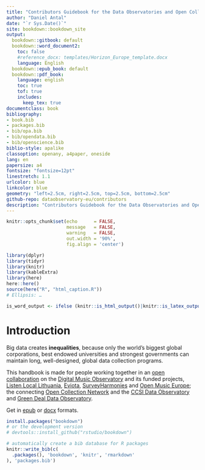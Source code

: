 ```yaml
--- 
title: "Contributors Guidebook for the Data Observatories and Open Collections"
author: "Daniel Antal"
date: "`r Sys.Date()`"
site: bookdown::bookdown_site
output:
  bookdown::gitbook: default
  bookdown::word_document2:
    toc: false
    #reference_docx: templates/Horizon_Europe_template.docx
    language: English
  bookdown::epub_book: default
  bookdown::pdf_book:
    language: english
    toc: true
    tof: true
    includes:
      keep_tex: true
documentclass: book
bibliography: 
- book.bib
- packages.bib
- bib/opa.bib
- bib/opendata.bib
- bib/openscience.bib
biblio-style: apalike
classoption: openany, a4paper, oneside
lang: en
papersize: a4
fontsize: "fontsize=12pt"
linestretch: 1.1
urlcolor: blue
linkcolor: blue
geometry: "left=2.5cm, right=2.5cm, top=2.5cm, bottom=2.5cm"
github-repo: dataobservatory-eu/contributors
description: "Contributors Guidebook for the Data Observatories and Open Collections."
---
```


```r
knitr::opts_chunk$set(echo      = FALSE, 
                      message   = FALSE, 
                      warning   = FALSE,
                      out.width = '90%', 
                      fig.align = 'center')

library(dplyr)
library(tidyr)
library(knitr)
library(kableExtra)
library(here)
here::here()
source(here("R", "html_caption.R"))
# Ellipsis: …

is_word_output <- ifelse (knitr::is_html_output()|knitr::is_latex_output(), FALSE, TRUE)
```

# Introduction {-}

::: {.rmdnote data-latex="{note}"}

Big data creates **inequalities**, because only the world’s biggest global corporations, best endowed universities and strongest governments can maintain long, well-designed, global data collection programs.

:::

This handbook is made for people working together in an [open collaboration](#open-collaboration) on the [Digital Music Observatory](https://music.dataobservatory.eu/) and its funded projects, [Listen Local Lithuania](https://lithuania.listen-local.net/), [Eviota](https://music.dataobservatory.eu/project/musiceviota/), [SurveyHarmonies](https://www.sinus-institut.de/en/sinus-institut/case-studies/surveyharmonies) and [Open Music Europe](https://music.dataobservatory.eu/project/openmusiceurope/); the connecting [Open Collection Network](https://www.opencollections.net/) and the [CCSI Data Observatory](https://ccsi.dataobservatory.eu/) and [Green Deal Data Observatory](https://greendeal.dataobservatory.eu/).

Get in [epub](https://contributors.dataobservatory.eu/observatory-contributors-handbook.epub) or [docx](https://contributors.dataobservatory.eu/observatory-contributors-handbook.docx) formats.

```r
install.packages("bookdown")
# or the development version
# devtools::install_github("rstudio/bookdown")
```

```r
# automatically create a bib database for R packages
knitr::write_bib(c(
  .packages(), 'bookdown', 'knitr', 'rmarkdown'
), 'packages.bib')
```
